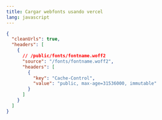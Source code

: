 ```yaml
---
title: Cargar webfonts usando vercel
lang: javascript
---
```


```json title="./vercel.json"
{
  "cleanUrls": true,
  "headers": [
    {
      // /public/fonts/fontname.woff2
      "source": "/fonts/fontname.woff2",
      "headers": [
        {
          "key": "Cache-Control",
          "value": "public, max-age=31536000, immutable"
        }
      ]
    }
  ]
}
```